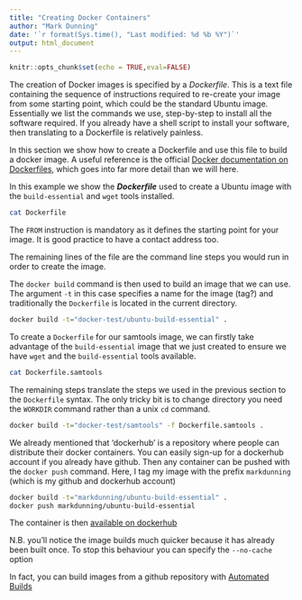 ```yaml
---
title: "Creating Docker Containers"
author: "Mark Dunning"
date: '`r format(Sys.time(), "Last modified: %d %b %Y")`'
output: html_document
---
```

```r
knitr::opts_chunk$set(echo = TRUE,eval=FALSE)
```




The creation of Docker images is specified by a *Dockerfile*. This is a text file containing the sequence of instructions required to re-create your image from some starting point, which could be the standard Ubuntu image. Essentially we list the commands we use, step-by-step to install all the software required. If you already have a shell script to install your software, then translating to a Dockerfile is relatively painless.

In this section we show how to create a Dockerfile and use this file to build a docker image. A useful reference is the official [Docker documentation on Dockerfiles](https://docs.docker.com/engine/reference/builder/), which goes into far more detail than we will here.

In this example we show the ***Dockerfile*** used to create a Ubuntu image with the `build-essential` and `wget` tools installed. 


```bash
cat Dockerfile
```

The `FROM` instruction is mandatory as it defines the starting point for your image. It is good practice to have a contact address too.

The remaining lines of the file are the command line steps you would run in order to create the image. 

The `docker build` command is then used to build an image that we can use. The argument `-t` in this case specifies a name for the image (tag?) and traditionally the `Dockerfile` is located in the current directory.

```bash
docker build -t="docker-test/ubuntu-build-essential" .
```

To create a `Dockerfile` for our samtools image, we can firstly take advantage of the `build-essential` image that we just created to ensure we have `wget` and the `build-essential` tools available.

```bash
cat Dockerfile.samtools
```

The remaining steps translate the steps we used in the previous section to the `Dockerfile` syntax. The only tricky bit is to change directory you need the `WORKDIR` command rather than a unix `cd` command.

```bash
docker build -t="docker-test/samtools" -f Dockerfile.samtools .
```

We already mentioned that 'dockerhub' is a repository where people can distribute their docker containers. You can easily sign-up for a dockerhub account if you already have github. Then any container can be pushed with the `docker push` command. Here, I tag my image with the prefix `markdunning` (which is my github and dockerhub account)


```bash
docker build -t="markdunning/ubuntu-build-essential" .
docker push markdunning/ubuntu-build-essential
```

The container is then [available on dockerhub](https://hub.docker.com/r/markdunning/ubuntu-build-essential/)

N.B. you'll notice the image builds much quicker because it has already been built once. To stop this behaviour you can specify the `--no-cache` option

In fact, you can build images from a github repository with [Automated Builds](https://docs.docker.com/docker-hub/builds/)